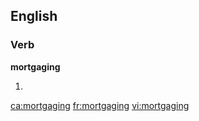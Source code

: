 
==English==

===Verb===
'''mortgaging'''

# {{present participle of|[[mortgage]]}}

[[ca:mortgaging]]
[[fr:mortgaging]]
[[vi:mortgaging]]